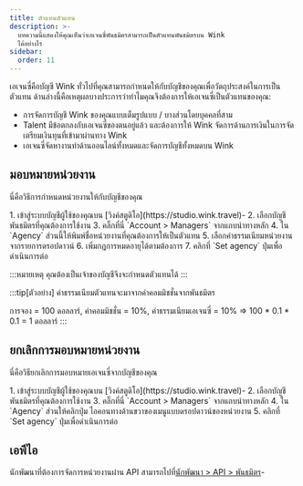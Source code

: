 ```yaml
---
title: ตัวแทนตัวแทน
description: >-
  บทความนี้แสดงให้คุณเห็นว่าเอเจนซี่พันธมิตรสามารถเป็นตัวแทนพันธมิตรบน Wink
  ได้อย่างไร
sidebar:
  order: 11
---
```


เอเจนซี่คือบัญชี Wink ทั่วไปที่คุณสามารถกำหนดให้กับบัญชีของคุณเพื่อวัตถุประสงค์ในการเป็นตัวแทน ด้านล่างนี้คือเหตุผลบางประการว่าทำไมคุณจึงต้องการให้เอเจนซี่เป็นตัวแทนของคุณ:

* การจัดการบัญชี Wink ของคุณแบบเต็มรูปแบบ / บางส่วนโดยบุคคลที่สาม
* Talent มีข้อตกลงกับเอเจนซี่ของตนอยู่แล้ว และต้องการให้ Wink จัดการด้านการเงินในการจัดเตรียมเงินทุนที่เข้ามาผ่านทาง Wink
* เอเจนซี่จัดหางานทำด้านออนไลน์ทั้งหมดและจัดการบัญชีทั้งหมดบน Wink

## มอบหมายหน่วยงาน

นี่คือวิธีการกำหนดหน่วยงานให้กับบัญชีของคุณ

<Steps>
  1. เข้าสู่ระบบบัญชีผู้ใช้ของคุณบน [วิงค์สตูดิโอ](https://studio.wink.travel)-
  2. เลือกบัญชีพันธมิตรที่คุณต้องการใช้งาน
  3. คลิ๊กที่นี่ `Account > Managers` จากแถบนำทางหลัก
  4. ใน `Agency` ส่วนนี้ให้พิมพ์ชื่อหน่วยงานที่คุณต้องการให้เป็นตัวแทน
  5. เลือกค่าธรรมเนียมหน่วยงานจากรายการดรอปดาวน์
  6. เพิ่มกฎการหมดอายุได้ตามต้องการ
  7. คลิกที่ `Set agency` ปุ่มเพื่อดำเนินการต่อ
</Steps>


:::หมายเหตุ
คุณต้องเป็นเจ้าของบัญชีจึงจะกำหนดตัวแทนได้
:::

:::tip\[ตัวอย่าง]
ค่าธรรมเนียมตัวแทนจะมาจากค่าคอมมิชชั่นจากพันธมิตร

การจอง = 100 ดอลลาร์, ค่าคอมมิชชั่น = 10%, ค่าธรรมเนียมเอเจนซี่ = 10% => 100 \* 0.1 \* 0.1 = 1 ดอลลาร์
:::

## ยกเลิกการมอบหมายหน่วยงาน

นี่คือวิธียกเลิกการมอบหมายเอเจนซี่จากบัญชีของคุณ

<Steps>
  1. เข้าสู่ระบบบัญชีผู้ใช้ของคุณบน [วิงค์สตูดิโอ](https://studio.wink.travel)-
  2. เลือกบัญชีพันธมิตรที่คุณต้องการใช้งาน
  3. คลิ๊กที่นี่ `Account > Managers` จากแถบนำทางหลัก
  4. ใน `Agency` ส่วนให้คลิกปุ่ม <Badge text="x" variant="danger" size="small" /> ไอคอนทางด้านขวาของเมนูแบบดรอปดาวน์ของหน่วยงาน
  5. คลิกที่ `Set agency` ปุ่มเพื่อดำเนินการต่อ
</Steps>


## เอพีไอ

นักพัฒนาที่ต้องการจัดการหน่วยงานผ่าน API สามารถไปที่[นักพัฒนา > API > พันธมิตร](/developers/apis/#affiliate-api)-

